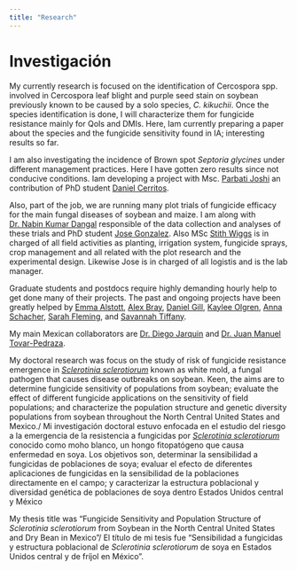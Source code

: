 ```yaml
---
title: "Research"
---
```

  

# Investigación

My currently research is focused on the identification of Cercospora spp. involved in Cercospora leaf blight and purple seed stain on soybean previously known to be caused by a solo species, _C. kikuchii_. Once the species identification is done, I will characterize them for fungicide resistance mainly for QoIs and DMIs. Here, Iam currently preparing a paper about the species and the fungicide sensitivity found in IA; interesting results so far. 

I am also investigating the incidence of Brown spot _Septoria glycines_ under different management practices. Here I have gotten zero results since not conducive conditions.  Iam developing a project with Msc. [Parbati Joshi](https://www.ppem.iastate.edu/people/parbati-joshi) an contribution of PhD student [Daniel Cerritos](https://psla.uconn.edu/person/daniel-garcia/).



Also, part of the job, we are running many plot trials of fungicide efficacy for the main fungal diseases of soybean and maize. I am along with [Dr. Nabin Kumar Dangal](https://www.researchgate.net/profile/Nabin-Dangal-2) responsible of the data collection and analyses of these trials and PhD student [Jose Gonzalez](https://www.ppem.iastate.edu/people/jose-gonzalez-acuna). Also MSc [Stith Wiggs](https://www.plantpath.iastate.edu/people/stith-wiggs) is in charged of all field activities as planting, irrigation system, fungicide sprays, crop management and all related with the plot research and the experimental design. Likewise Jose is in charged of all logistis and is the lab manager.

Graduate students and postdocs require highly demanding hourly help to get done many of their projects. The past and ongoing projects have been greatly helped by [Emma Alstott](https://www.news.iastate.edu/news/2024/04/16/2024goldwater), [Alex Bray](https://www.linkedin.com/in/alex-bray-4a7619228/), [Daniel Gill](https://www.ndsu.edu/agriculture/academics/academic-units/plant-pathology/our-people/graduate-students), [Kaylee Olgren](https://www.linkedin.com/in/kaylee-olgren-b4514a223/), [Anna Schacher](https://www.linkedin.com/in/anna-schacher-b9a4941b7/?trk=public_profile_browsemap_profile-result-card_result-card_full-click), [Sarah Fleming](https://www.linkedin.com/in/sarah-fleming-b2285b304/), and [Savannah Tiffany](https://www.linkedin.com/in/savannah-tiffany-3074531a1/). 

My main Mexican collaborators are  [Dr. Diego Jarquin](https://agronomy.ifas.ufl.edu/people/diego-jarquin/) and [Dr. Juan Manuel Tovar-Pedraza](https://www.researchgate.net/profile/Juan-Tovar-Pedraza).

My doctoral research was focus on the study of risk of fungicide resistance emergence in [_Sclerotinia sclerotiorum_](https://onlinelibrary.wiley.com/doi/full/10.1111/j.1364-3703.2005.00316.x)
known as white mold, a fungal pathogen that causes disease outbreaks on soybean. Keen, the aims are  to determine fungicide sensitivity of populations from soybean; evaluate the effect of different fungicide applications on the sensitivity of field populations; and characterize the population structure and genetic diversity populations from soybean throughout the North Central United States and Mexico./ Mi  investigación doctoral estuvo enfocada en el estudio del riesgo a la emergencia de la resistencia a fungicidas por [_Sclerotinia sclerotiorum_](https://onlinelibrary.wiley.com/doi/full/10.1111/j.1364-3703.2005.00316.x)  conocido como moho blanco, un hongo fitopatógeno que causa enfermedad en soya. Los objetivos son, determinar la sensibilidad a fungicidas de poblaciones de soya; evaluar el efecto de diferentes aplicaciones de fungicidas en la sensibilidad de la poblaciones directamente en el campo; y caracterizar la estructura poblacional y diversidad genética de poblaciones de soya dentro Estados Unidos central y México  

My thesis title was "Fungicide Sensitivity and Population Structure of _Sclerotinia sclerotiorum_ from Soybean in
the North Central United States and Dry Bean
in Mexico"/ El título de mi tesis fue  "Sensibilidad a fungicidas y estructura poblacional de _Sclerotinia sclerotiorum_ de soya en Estados Unidos central y de fríjol en México".